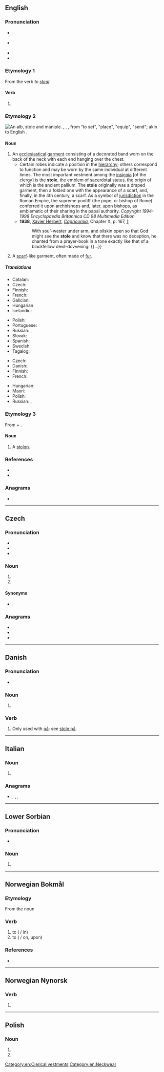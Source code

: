 ==English==

===Pronunciation===
* {{a|GenAm}} {{IPA|/ˈstoʊl/|lang=en}}
* {{a|RP}} {{IPA|/ˈstəʊl/|lang=en}}
* {{audio|en-us-stole.ogg|Audio (US)|lang=en}}
* {{rhymes|əʊl|lang=en}}

===Etymology 1===
From the verb ''to [[steal]]''.

====Verb====
{{head|en|verb form}}

# {{en-simple past of|steal}}

===Etymology 2===
[[File:Kazuivel_II.jpg|thumb|An [[alb]], '''stole''' and [[maniple]].]]
{{etyl|ang|en}} {{m|ang|stole}}, {{etyl|la|en}} {{m|la|stola}}, {{etyl|grc|en}} {{m|grc|στολή||stole, garment, equipment}}, from "to set", "place", "equip", "send"; akin to English {{m|en|stall}}.

====Noun====
{{en-noun}}

# An [[ecclesiastical]] [[garment]] consisting of a decorated band worn on the back of the neck with each end hanging over the chest.
#* Certain robes indicate a position in the [[hierarchy]]; others correspond to function and may be worn by the same individual at different times. The most important vestment among the [[insignia]] [of the clergy] is the '''stole''', the emblem of [[sacerdotal]] status, the origin of which is the ancient pallium. The '''stole''' originally was a draped garment, then a folded one with the appearance of a scarf, and, finally, in the 4th century, a scarf. As a symbol of [[jurisdiction]] in the Roman Empire, the supreme pontiff (the pope, or bishop of Rome) conferred it upon archbishops and, later, upon bishops, as emblematic of their sharing in the papal authority. ''Copyright 1994-1998 Encyclopaedia Britannica CD 98 Multimedia Edition''
#* '''1938''', [[w:Xavier Herbert|Xavier Herbert]], ''[[w:Capricornia (novel)|Capricornia]]'', Chapter X, p. 167, [https://archive.org/details/capricornianovel00herb]
#*: With sou'-wester under arm, and oilskin open so that God might see the '''stole''' and know that there was no deception, he chanted from a prayer-book in a tone exactly like that of a blackfellow devil-dovvening: {{...}}
# A [[scarf]]-like garment, often made of [[fur]].

=====Translations=====
{{trans-top|ecclesiastical garment}}
* Catalan: {{t+|ca|estola|f}}
* Czech: {{t|cs|štóla|f}}
* Finnish: {{t|fi|stola}}
* French: {{t+|fr|étole}}
* Galician: {{t+|gl|estola|f}}
* Hungarian: {{t|hu|stóla}}
* Icelandic: {{t|is|stóla|f}}
{{trans-mid}}
* Polish: {{t+|pl|stuła|f}}
* Portuguese: {{t+|pt|estola|f}}
* Russian: {{t+|ru|сто́ла|f}}, {{t+|ru|паланти́н|m}}
* Slovak: {{t|sk|štóla|f}}
* Spanish: {{t|es|estola|f}}
* Swedish: {{t+|sv|stola|c}}
* Tagalog: {{t|tl|estola}}
{{trans-bottom}}

{{trans-top|scarf-like garment}}
* Czech: {{t|cs|štóla|f}}
* Danish: {{t|da|stola|c}}
* Finnish: {{t|fi|stoola}}
* French: {{t+|fr|étole}}
{{trans-mid}}
* Hungarian: {{t|hu|stóla}}
* Maori: {{t|mi|hikurere}}
* Polish: {{t+|pl|etola|f}}
* Russian: {{t+|ru|сто́ла|f}}, {{t+|ru|ора́рь|m}}
{{trans-bottom}}

===Etymology 3===
From {{etyl|la|en}} {{m|la|stolo}} + {{m|la|-onis}}.

====Noun====
{{en-noun}}

# {{lb|en|botany}} A [[stolon]].

===References===
* {{R:Webster 1913}}
* {{R:Online Etymology Dictionary}}

===Anagrams===
* {{anagrams|en|TESOL|lotes|telos|toles}}

[[Category:en:Clerical vestments]]
[[Category:en:Neckwear]]

----

==Czech==

===Pronunciation===
* {{IPA|/ˈstolɛ/|lang=cs}}
* {{rhymes|olɛ|lang=cs}}
* {{hyphenation|sto|le|lang=cs}}

===Noun===
{{head|cs|noun form}}

# {{inflection of|stůl||voc|s|lang=cs}}
# {{inflection of|stůl||loc|s|lang=cs}}

====Synonyms====
* {{sense|locative}} {{l|cs|stolu}}

===Anagrams===
* {{l|cs|letos}}
* {{l|cs|Stelo}}
* {{l|cs|Teslo}}

----

==Danish==

===Pronunciation===
* {{IPA|/stoːlə/|[ˈsd̥oːlə]|lang=da}}

===Noun===
{{head|da|noun form|g=c}}

# {{plural indefinite of|stol|lang=da}}

===Verb===
{{da-verb|stol|stole|stoler|stolede|har|stolet}}

# Only used with [[på]]: see [[stole på]].

----

==Italian==

===Noun===
{{head|it|noun plural form|g=f}}

# {{plural of|stola|lang=it}}

===Anagrams===
* {{l|it|lesto}}, {{l|it|solte}}, {{l|it|stelo}}, {{l|it|tolse}}

----

==Lower Sorbian==

===Pronunciation===
* {{IPA|[ˈstɔlɛ]|lang=dsb}}

===Noun===
{{head|dsb|noun form}}

# {{inflection of|stoł||loc|s|lang=dsb}}

----

==Norwegian Bokmål==

===Etymology===
From the noun {{m|nb|stol}}

===Verb===
{{head|nb|verb|imperative|stol|present tense|stoler|passive|stoles|simple past|stolte|past participle|stolt|present participle|stolende}}

# to {{l|en|trust}} ({{l|nb|på}} / in)
# to {{l|en|rely}} ({{l|nb|på}} / on, upon)

===References===
* {{R:The Bokmål Dictionary}}

----

==Norwegian Nynorsk==

===Verb===
{{head|nn|verb form}}

# {{nn-verb-form of|past participle|stel}}

----

==Polish==

===Noun===
{{head|pl|noun form|g=m}}

# {{inflection of|lang=pl|stół||loc|s}}
# {{inflection of|lang=pl|stół||voc|s}}